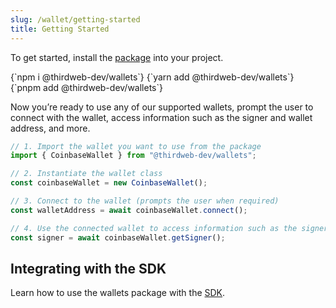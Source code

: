 ```yaml
---
slug: /wallet/getting-started
title: Getting Started
---
```



To get started, install the [package](https://github.com/thirdweb-dev/js/tree/main/packages/wallets) into your project.

<Tabs>
  <TabItem value="npm" label="npm">
    <CodeBlock language="bash">{`npm i @thirdweb-dev/wallets`}</CodeBlock>
  </TabItem>
  <TabItem value="yarn" label="yarn">
    <CodeBlock language="bash">{`yarn add @thirdweb-dev/wallets`}</CodeBlock>
  </TabItem>
  <TabItem value="pnpm" label="pnpm">
    <CodeBlock language="bash">{`pnpm add @thirdweb-dev/wallets`}</CodeBlock>
  </TabItem>
</Tabs>

<br />

Now you&rsquo;re ready to use any of our supported wallets, prompt the user to connect with the wallet, access
information such as the signer and wallet address, and more.

```js
// 1. Import the wallet you want to use from the package
import { CoinbaseWallet } from "@thirdweb-dev/wallets";

// 2. Instantiate the wallet class
const coinbaseWallet = new CoinbaseWallet();

// 3. Connect to the wallet (prompts the user when required)
const walletAddress = await coinbaseWallet.connect();

// 4. Use the connected wallet to access information such as the signer
const signer = await coinbaseWallet.getSigner();
```

## Integrating with the SDK

Learn how to use the wallets package with the [SDK](/sdk).

<div className="row" style={{ marginBottom: 12 }}>
  <div className="col col--4" style={{ padding: 8 }}>
    <QuickstartCard
      name="React"
      link="/react.connecting-wallets"
      image="/assets/languages/react.png"
    />
  </div>
  <div className="col col--4" style={{ padding: 8 }}>
    <QuickstartCard
      name="React Native"
      link="/react-native/wallets"
      image="/assets/languages/react-native.png"
    />
  </div>
  <div className="col col--4" style={{ padding: 8 }}>
    <QuickstartCard
      name="TypeScript"
      link="/typescript/sdk.thirdwebsdk.fromwallet"
      image="/assets/languages/typescript.png"
    />
  </div>
</div>
